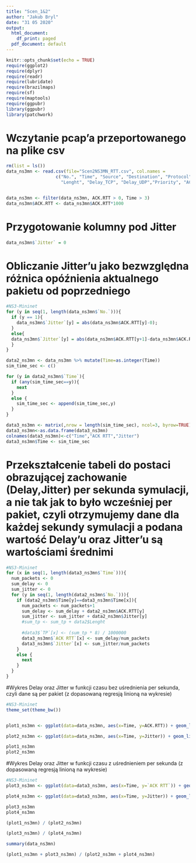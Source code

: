 ---
title: "Scen_1&2"
author: "Jakub Bryl"
date: "31 05 2020"
output:
  html_document:
    df_print: paged
  pdf_document: default
---

```{r setup, include=FALSE}
knitr::opts_chunk$set(echo = TRUE)
require(ggplot2)
require(dplyr)
require(readr)
require(lubridate)
require(brazilmaps)
require(sf)
require(maptools)
require(ggpubr)
library(ggpubr)
library(patchwork)
```


# Wczytanie pcap'a przeportowanego na plike csv
```{r}
rm(list = ls())
data_ns3mn <- read.csv(file="Scen2NS3MN_RTT.csv", col.names = 
                   c("No.", "Time", "Source", "Destination", "Protocol",
                     "Lenght", "Delay_TCP", "Delay_UDP","Priority", "ACK RTT","Source Port", "Destination Port","Info"))


data_ns3mn <- filter(data_ns3mn, ACK.RTT > 0, Time > 3)
data_ns3mn$ACK.RTT <- data_ns3mn$ACK.RTT*1000


```


# Przygotowanie kolumny pod Jitter
```{r}

data_ns3mn$`Jitter` = 0

```


# Obliczanie Jitter'u jako bezwzględna różnica opóźnienia aktualnego pakietu od poprzedniego 
```{r}

#NS3-Mininet
for (y in seq(1, length(data_ns3mn$`No.`))){
  if (y == 1){
    data_ns3mn$`Jitter`[y] = abs(data_ns3mn$ACK.RTT[y]-0);
  }
  else{
  data_ns3mn$`Jitter`[y] = abs(data_ns3mn$ACK.RTT[y+1]-data_ns3mn$ACK.RTT[y]);
  }
}

data2_ns3mn <- data_ns3mn %>% mutate(Time=as.integer(Time)) 
sim_time_sec <- c()

for (y in data2_ns3mn$`Time`){
  if (any(sim_time_sec==y)){
    next
  }
  else {
    sim_time_sec <- append(sim_time_sec,y) 
  }
}

data3_ns3mn <- matrix(,nrow = length(sim_time_sec), ncol=3, byrow=TRUE)
data3_ns3mn<-as.data.frame(data3_ns3mn)
colnames(data3_ns3mn)<-c("Time","ACK RTT","Jitter")
data3_ns3mn$Time <- sim_time_sec

```

# Przekształcenie tabeli do postaci obrazującej zachowanie (Delay,Jitter) per sekunda symulacji, a nie tak jak to było wcześniej per pakiet, czyli otrzymujemy dane dla każdej sekundy symulacji a podana wartość Delay'u oraz Jitter'u są wartościami średnimi
```{r}

#NS3-Mininet
for (x in seq(1, length(data3_ns3mn$`Time`))){
  num_packets <- 0
  sum_delay <- 0
  sum_jitter <- 0
  for (y in seq(1, length(data2_ns3mn$`No.`))){
    if (data2_ns3mn$Time[y]==data3_ns3mn$Time[x]){
      num_packets <- num_packets+1
      sum_delay <- sum_delay + data2_ns3mn$ACK.RTT[y]
      sum_jitter <- sum_jitter + data2_ns3mn$Jitter[y]
      #sum_tp <- sum_tp + data2$Lenght
      
      #data3$`TP`[x] <- (sum_tp * 8) / 1000000
      data3_ns3mn$`ACK RTT`[x] <- sum_delay/num_packets
      data3_ns3mn$`Jitter`[x] <- sum_jitter/num_packets
    }
    else {
      next
    }
  }
}
```

#Wykres Delay oraz Jitter w funkcji czasu bez uśrednienia per sekunda, czyli dane są per pakiet (z dopasowaną regresją linioną na wykresie)

```{r}
#NS3-Mininet
theme_set(theme_bw())


plot1_ns3mn <- ggplot(data=data_ns3mn, aes(x=Time, y=ACK.RTT)) + geom_line(color="darkseagreen")+geom_point(color="firebrick") + labs(x = "Czas [s]", y = "RTT [ms]") + theme(axis.title.x = element_text(color = "black", size = 12, vjust = 0.35), axis.title.y = element_text(color = "black", size = 12, vjust = 0.35)) + ggtitle("Opóźnienie")

plot2_ns3mn <- ggplot(data=data_ns3mn, aes(x=Time, y=Jitter)) + geom_line(color="darkseagreen")+geom_point(color="firebrick") + labs(x = "Czas [s]", y = "Jitter [ms]") + theme(axis.title.x = element_text(color = "black", size = 12, vjust = 0.35), axis.title.y = element_text(color = "black", size = 12, vjust = 0.35)) + ggtitle("Jitter")

plot1_ns3mn
plot2_ns3mn
```


#Wykres Delay oraz Jitter w funkcji czasu z uśrednieniem per sekunda (z dopasowaną regresją linioną na wykresie)

```{r}
#NS3-Mininet
plot3_ns3mn <- ggplot(data=data3_ns3mn, aes(x=Time, y=`ACK RTT`)) + geom_line(color="darkseagreen")+geom_point(color="firebrick") + labs(x = "Czas [s]", y = "RTT [ms]") + theme(axis.title.x = element_text(color = "black", size = 12, vjust = 0.35), axis.title.y = element_text(color = "black", size = 12, vjust = 0.35)) + ggtitle("Uśrednione opóźnienie")

plot4_ns3mn <- ggplot(data=data3_ns3mn, aes(x=Time, y=Jitter)) + geom_line(color="darkseagreen")+geom_point(color="firebrick") + labs(x = "Czas [s]", y = "Jitter [ms]") + theme(axis.title.x = element_text(color = "black", size = 12, vjust = 0.35), axis.title.y = element_text(color = "black", size = 12, vjust = 0.35)) + ggtitle("Uśredniony jitter")

plot3_ns3mn
plot4_ns3mn
```


```{r}
(plot1_ns3mn) / (plot2_ns3mn)
```

```{r}
(plot3_ns3mn) / (plot4_ns3mn)
```
```{r}
summary(data_ns3mn)
```

```{r}
(plot1_ns3mn + plot3_ns3mn) / (plot2_ns3mn + plot4_ns3mn)
```

